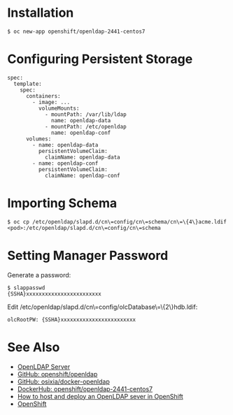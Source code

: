 = Installation =

<pre>
$ oc new-app openshift/openldap-2441-centos7
</pre>

= Configuring Persistent Storage =

<pre>
spec:
  template:
    spec:
      containers:
        - image: ...
          volumeMounts:
            - mountPath: /var/lib/ldap
              name: openldap-data
            - mountPath: /etc/openldap
              name: openldap-conf
      volumes:
        - name: openldap-data
          persistentVolumeClaim:
            claimName: openldap-data
        - name: openldap-conf
          persistentVolumeClaim:
            claimName: openldap-conf
</pre>

= Importing Schema =

<pre>
$ oc cp /etc/openldap/slapd.d/cn\=config/cn\=schema/cn\=\{4\}acme.ldif <pod>:/etc/openldap/slapd.d/cn\=config/cn\=schema
</pre>

= Setting Manager Password =

Generate a password:

<pre>
$ slappasswd
{SSHA}xxxxxxxxxxxxxxxxxxxxxxxx
</pre>

Edit /etc/openldap/slapd.d/cn\=config/olcDatabase\=\{2\}hdb.ldif:
<pre>
olcRootPW: {SSHA}xxxxxxxxxxxxxxxxxxxxxxxx
</pre>

= See Also =

* [[OpenLDAP Server]]
* [https://github.com/openshift/openldap GitHub: openshift/openldap]
* [https://github.com/osixia/docker-openldap GitHub: osixia/docker-openldap]
* [https://hub.docker.com/r/openshift/openldap-2441-centos7 DockerHub: openshift/openldap-2441-centos7]
* [https://medium.com/ibm-garage/how-to-host-and-deploy-an-openldap-sever-in-openshift-affab06a4365 How to host and deploy an OpenLDAP sever in OpenShift]
* [https://github.com/dogtagpki/kubernetes/wiki/OpenShift OpenShift]